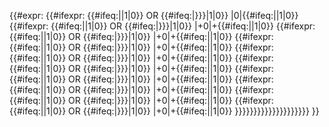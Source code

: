 {{#expr:
{{#ifexpr: {{#ifeq:{{{1|}}}|{{{until1|}}}|1|0}} OR {{#ifeq:{{{1|}}}|{{{until2|{{{until1|}}}}}}|1|0}} |0|{{#ifeq:{{{1|}}}|{{{thing|}}}|1|0}}
{{#ifexpr: {{#ifeq:{{{2|}}}|{{{until1|}}}|1|0}} OR {{#ifeq:{{{2|}}}|{{{until2|{{{until1|}}}}}}|1|0}} |+0|+{{#ifeq:{{{2|}}}|{{{thing|}}}|1|0}}
{{#ifexpr: {{#ifeq:{{{3|}}}|{{{until1|}}}|1|0}} OR {{#ifeq:{{{3|}}}|{{{until2|{{{until1|}}}}}}|1|0}} |+0|+{{#ifeq:{{{3|}}}|{{{thing|}}}|1|0}}
{{#ifexpr: {{#ifeq:{{{4|}}}|{{{until1|}}}|1|0}} OR {{#ifeq:{{{4|}}}|{{{until2|{{{until1|}}}}}}|1|0}} |+0|+{{#ifeq:{{{4|}}}|{{{thing|}}}|1|0}}
{{#ifexpr: {{#ifeq:{{{5|}}}|{{{until1|}}}|1|0}} OR {{#ifeq:{{{5|}}}|{{{until2|{{{until1|}}}}}}|1|0}} |+0|+{{#ifeq:{{{5|}}}|{{{thing|}}}|1|0}}
{{#ifexpr: {{#ifeq:{{{6|}}}|{{{until1|}}}|1|0}} OR {{#ifeq:{{{6|}}}|{{{until2|{{{until1|}}}}}}|1|0}} |+0|+{{#ifeq:{{{6|}}}|{{{thing|}}}|1|0}}
{{#ifexpr: {{#ifeq:{{{7|}}}|{{{until1|}}}|1|0}} OR {{#ifeq:{{{7|}}}|{{{until2|{{{until1|}}}}}}|1|0}} |+0|+{{#ifeq:{{{7|}}}|{{{thing|}}}|1|0}}
{{#ifexpr: {{#ifeq:{{{8|}}}|{{{until1|}}}|1|0}} OR {{#ifeq:{{{8|}}}|{{{until2|{{{until1|}}}}}}|1|0}} |+0|+{{#ifeq:{{{8|}}}|{{{thing|}}}|1|0}}
{{#ifexpr: {{#ifeq:{{{9|}}}|{{{until1|}}}|1|0}} OR {{#ifeq:{{{9|}}}|{{{until2|{{{until1|}}}}}}|1|0}} |+0|+{{#ifeq:{{{9|}}}|{{{thing|}}}|1|0}}
{{#ifexpr: {{#ifeq:{{{10|}}}|{{{until1|}}}|1|0}} OR {{#ifeq:{{{10|}}}|{{{until2|{{{until1|}}}}}}|1|0}} |+0|+{{#ifeq:{{{10|}}}|{{{thing|}}}|1|0}}
}}}}}}}}}}}}}}}}}}}}
}}